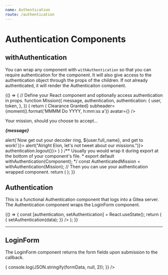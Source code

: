 ```yaml
---
name: Authentication
route: /authentication
---
```



# Authentication Components

## withAuthentication

You can wrap any component with `withAuthentication` so that you can require authentication for the component.
It will also give access to the authentication object through the props of the children.
If not already authenticated, it will render the Authenticaiton component.

<Playground>
{() => {
  // Define your React component and optionally access authentication in props.
  function Mission({
    message,
    authentication,
    authentication: {
      user,
      token,
    },
  }) {
    return (
      <Card>
        <CardHeader title={<strong>Clearance Granted</strong>} subheader={moment().format('MMMM Do YYYY, h:mm:ss a')} avatar={<Avatar src={user.avatar_url} />} />
        <CardContent>
          <p>Your mission, should you choose to accept...</p>
          <p><strong><em>{message}</em></strong></p>
        </CardContent>
        <CardActions>
          <IconButton onClick={()=> alert(`Now get out your decoder ring, ${user.full_name}, and get to work!`)}><Favorite /></IconButton>
          <IconButton onClick={()=> alert("Alright Elon, let's not tweet about our missions.")}><Share /></IconButton>
          <IconButton data-test="logout-button" onClick={()=> authentication.logout()}><ExitToApp /></IconButton>
        </CardActions>
      </Card>
    )
  }
  /** Usually you would wrap it during export at the bottom of your component's file.
   *  export default withAuthentication(Component);
   */
  const AuthenticatedMission = withAuthentication(Mission);
  // Then you can use your authentication wrapped component.
  return (
    <Paper>
      <AuthenticatedMission
        //** Pass any props as you normally would. */
        message={loremIpsum()}
        authenticationConfig={{
          tokenid: "PlaygroundTesting",
          server: "https://bg.door43.org",
          /** Optionally override messages. */
          messages: {
            actionText:"Verify Your Identity to See Your Mission",
            genericError: "Nothing to see here, carry on.",
            usernameError: "Your no agent, did you forget your name?",
            passwordError: "Are you sure you are who you think you are?",
          },
        }}
        /** Pass a previously returned authentication object to skip authentication form.
          authentication={{
            user: {...},
            token: {...},
            remember: false,
          }}
          */
      />
    </Paper>
  );
}}
</Playground>

<Props of={withAuthentication} isToggle title="Props" />

## Authentication

This is a functional Authentication component that logs into a Gitea server.
The Authentication component wraps the LoginForm component.

<Playground>
{() => {
  const [authentication, setAuthentication] = React.useState();
  return (
    <Paper>
      <Authentication
        messages={{
          actionText:"Authenticate",
          genericError: "Something happened!",
          usernameError: "No user found?",
          passwordError: "Did you fat finger your password?",
        }}
        config={{
          server: "https://bg.door43.org",
          tokenid:"PlaygroundTesting",
        }}
        authentication={authentication}
        onAuthentication={(data) => {
          setAuthentication(data);
        }}
      />
    </Paper>
  );
}}
</Playground>

<Props of={Authentication} isToggle title="Props" />

---

## LoginForm

The LoginForm component returns the form fields upon submission to the callback.

<Playground>
<Paper>
  <LoginForm
    config={{server:'https://bg.door43.org'}}
    actionText="Sign in"
    onSubmit={(formData) => {
      console.log(JSON.stringify(formData, null, 2));
    }}
  />
</Paper>
</Playground>

<Props of={LoginForm} isToggle title="Props" />
